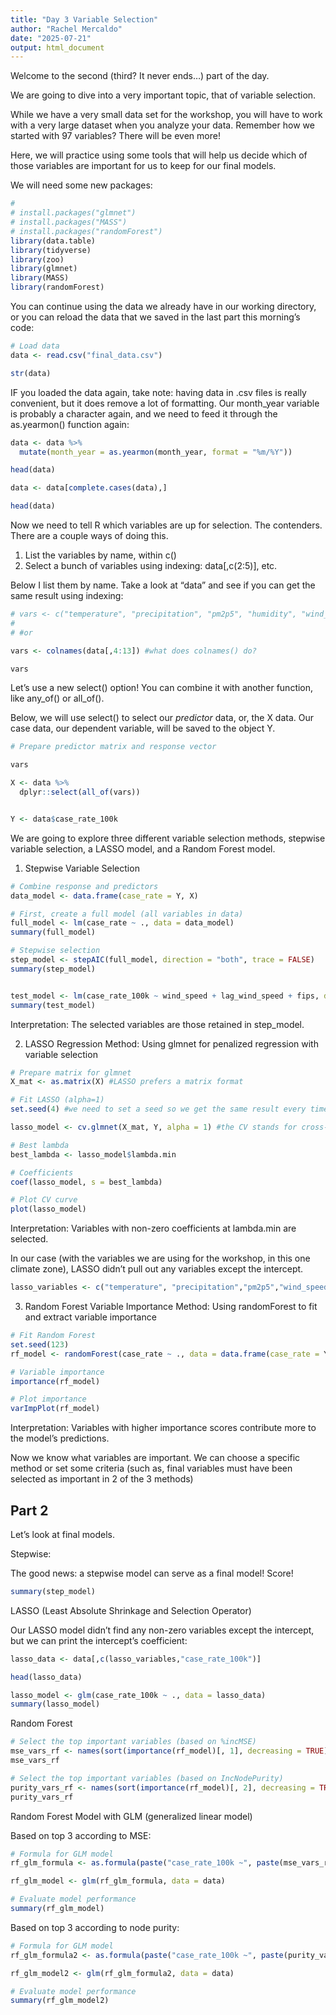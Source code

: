 ```yaml
---
title: "Day 3 Variable Selection"
author: "Rachel Mercaldo"
date: "2025-07-21"
output: html_document
---
```


Welcome to the second (third? It never ends...) part of the day.

We are going to dive into a very important topic, that of variable selection.

While we have a very small data set for the workshop, you will have to work with a very large dataset when you analyze your data. Remember how we started with 97 variables? There will be even more! 

Here, we will practice using some tools that will help us decide which of those variables are important for us to keep for our final models. 

We will need some new packages:
```r
# 
# install.packages("glmnet")
# install.packages("MASS")
# install.packages("randomForest")
library(data.table)
library(tidyverse)
library(zoo)
library(glmnet)
library(MASS)
library(randomForest)

```


You can continue using the data we already have in our working directory, or you can reload the data that we saved in the last part this morning's code:

```r
# Load data
data <- read.csv("final_data.csv")

str(data)
```


IF you loaded the data again, take note: having data in .csv files is really convenient, but it does remove a lot of formatting. Our month_year variable is probably a character again, and we need to feed it through the as.yearmon() function again:

```r
data <- data %>%
  mutate(month_year = as.yearmon(month_year, format = "%m/%Y")) 

head(data)

data <- data[complete.cases(data),]

head(data)
```

Now we need to tell R which variables are up for selection. The contenders. There are a couple ways of doing this. 

1. List the variables by name, within c()
2. Select a bunch of variables using indexing: data[,c(2:5)], etc.

Below I list them by name. Take a look at "data" and see if you can get the same result using indexing:

```r
# vars <- c("temperature", "precipitation", "pm2p5", "humidity", "wind_speed", "lag_temperature") #etc
# 
# #or

vars <- colnames(data[,4:13]) #what does colnames() do?

vars

```

Let's use a new select() option! You can combine it with another function, like any_of() or all_of(). 

Below, we will use select() to select our *predictor* data, or, the X data. Our case data, our dependent variable, will be saved to the object Y.

```r
# Prepare predictor matrix and response vector

vars 

X <- data %>% 
  dplyr::select(all_of(vars)) 


Y <- data$case_rate_100k
```

We are going to explore three different variable selection methods, stepwise variable selection, a LASSO model, and a Random Forest model.


1. Stepwise Variable Selection
```r
# Combine response and predictors
data_model <- data.frame(case_rate = Y, X)

# First, create a full model (all variables in data)
full_model <- lm(case_rate ~ ., data = data_model)
summary(full_model)

# Stepwise selection
step_model <- stepAIC(full_model, direction = "both", trace = FALSE)
summary(step_model)


test_model <- lm(case_rate_100k ~ wind_speed + lag_wind_speed + fips, data = data)
summary(test_model)
```

Interpretation: The selected variables are those retained in step_model.

2. LASSO Regression
Method: Using glmnet for penalized regression with variable selection

```r
# Prepare matrix for glmnet
X_mat <- as.matrix(X) #LASSO prefers a matrix format

# Fit LASSO (alpha=1)
set.seed(4) #we need to set a seed so we get the same result every time.

lasso_model <- cv.glmnet(X_mat, Y, alpha = 1) #the CV stands for cross-validation.

# Best lambda
best_lambda <- lasso_model$lambda.min 

# Coefficients
coef(lasso_model, s = best_lambda)

# Plot CV curve
plot(lasso_model)
```

Interpretation:
Variables with non-zero coefficients at lambda.min are selected.

In our case (with the variables we are using for the workshop, in this one climate zone), LASSO didn't pull out any variables except the intercept.

```r
lasso_variables <- c("temperature", "precipitation","pm2p5","wind_speed","humidity", "lag_temperature","lag_humidity","lag_wind_speed")
```


3. Random Forest Variable Importance
Method: Using randomForest to fit and extract variable importance

```r
# Fit Random Forest
set.seed(123)
rf_model <- randomForest(case_rate ~ ., data = data.frame(case_rate = Y, X), importance=TRUE)

# Variable importance
importance(rf_model)

# Plot importance
varImpPlot(rf_model)
```

Interpretation:
Variables with higher importance scores contribute more to the model's predictions.


Now we know what variables are important. We can choose a specific method or set some criteria (such as, final variables must have been selected as important in 2 of the 3 methods) 



## Part 2

Let's look at final models.


Stepwise:

The good news: a stepwise model can serve as a final model! Score! 

```r

summary(step_model)

```


LASSO (Least Absolute Shrinkage and Selection Operator)

Our LASSO model didn't find any non-zero variables except the intercept, but we can print the intercept's coefficient:

```r
lasso_data <- data[,c(lasso_variables,"case_rate_100k")]

head(lasso_data)

lasso_model <- glm(case_rate_100k ~ ., data = lasso_data)
summary(lasso_model)

```


Random Forest

```r
# Select the top important variables (based on %incMSE)
mse_vars_rf <- names(sort(importance(rf_model)[, 1], decreasing = TRUE)[1:3])
mse_vars_rf

# Select the top important variables (based on IncNodePurity)
purity_vars_rf <- names(sort(importance(rf_model)[, 2], decreasing = TRUE)[1:3])
purity_vars_rf
```


Random Forest Model with GLM (generalized linear model)

Based on top 3 according to MSE:

```r
# Formula for GLM model
rf_glm_formula <- as.formula(paste("case_rate_100k ~", paste(mse_vars_rf, collapse = " + ")))

rf_glm_model <- glm(rf_glm_formula, data = data)

# Evaluate model performance
summary(rf_glm_model)
```

Based on top 3 according to node purity:

```r
# Formula for GLM model
rf_glm_formula2 <- as.formula(paste("case_rate_100k ~", paste(purity_vars_rf, collapse = " + ")))

rf_glm_model2 <- glm(rf_glm_formula2, data = data)

# Evaluate model performance
summary(rf_glm_model2)
```